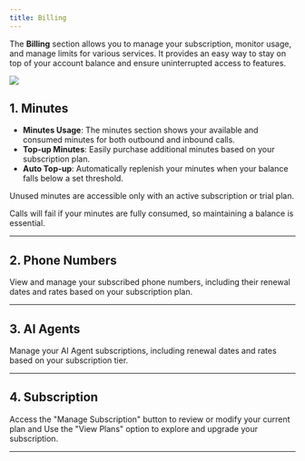 ```yaml
---
title: Billing
---
```

The **Billing** section allows you to manage your subscription, monitor usage, and manage limits for various services. It provides an easy way to stay on top of your account balance and ensure uninterrupted access to features.

<Frame>
  <img src="/images/workspace/billing/billing.png" />
</Frame>

## 1. Minutes
- **Minutes Usage**: The minutes section shows your available and consumed minutes for both outbound and inbound calls.
- **Top-up Minutes**: Easily purchase additional minutes based on your subscription plan.
- **Auto Top-up**: Automatically replenish your minutes when your balance falls below a set threshold.

<Note>
Unused minutes are accessible only with an active subscription or trial plan. 

Calls will fail if your minutes are fully consumed, so maintaining a balance is essential.
</Note>

---
## 2. Phone Numbers
View and manage your subscribed phone numbers, including their renewal dates and rates based on your subscription plan.

---

## 3. AI Agents

Manage your AI Agent subscriptions, including renewal dates and rates based on your subscription tier.

---

## 4. Subscription

Access the "Manage Subscription" button to review or modify your current plan and Use the "View Plans" option to explore and upgrade your subscription.

---
